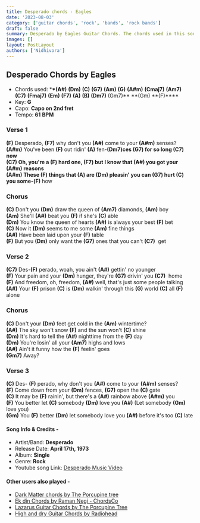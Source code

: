 ```yaml
---
title: Desperado chords - Eagles
date: '2023-08-03'
category: ['guitar chords', 'rock', 'bands', 'rock bands']
draft: false
summary: Desperado by Eagles Guitar Chords. The chords used in this song are (A#) (Dm) (C) (G7) (Am) (G). The key of this song is G major.
images: []
layout: PostLayout
authors: ['Nidhivora']
---
```


## Desperado Chords by Eagles

- Chords used: \***\*(A#)** **(Dm)** **(C)** **(G7)** **(Am)** **(G)** **(A#m)** **(Cmaj7)** **(Am7)** **(C7)** **(Fmaj7)** **(Em)** **(F7)** **(A)** **(B)** **(Dm7)** (Gm7)\*\* **(Gm) **(F)\*\*\*\*
- Key: **G**
- Capo: **Capo on 2nd fret**
- Tempo: **61** **BPM**

### Verse 1

**(F)** Desperado, **(F7)** why don't you **(A#)** come to your **(A#m)** senses?\
**(A#m)** You've been **(F)** out ridin' **(A)** fen-**(Dm7)**ces **(G7)** for so long **(C7)** now\
**(C7)** Oh, you're a **(F)** hard one, **(F7)** but I know that **(A#)** you got your **(A#m)** reasons\
**(A#m)** These **(F)** things that **(A)** are **(Dm)** pleasin' you can **(G7)** hurt **(C)** you some-**(F)** how

### Chorus

**(C)** Don't you **(Dm)** draw the queen of **(Am7)** diamonds, **(Am)** boy\
**(Am)** She'll **(A#)** beat you **(F)** if she's **(C)** able\
**(Dm)** You know the queen of hearts **(A#)** is always your best **(F)** bet\
**(C)** Now it **(Dm)** seems to me some **(Am)** fine things\
**(A#)** Have been laid upon your **(F)** table\
**(F)** But you **(Dm)** only want the **(G7)** ones that you can't **(C7)**  get

### Verse 2

**(C7)** Des-**(F)** perado, woah, you ain't **(A#)** gettin' no younger\
**(F)** Your pain and your **(Dm)** hunger, they're **(G7)** drivin' you **(C7)**  home\
**(F)** And freedom, oh, freedom, **(A#)** well, that's just some people talking\
**(A#)** Your **(F)** prison **(C)** is **(Dm)** walkin' through this **(G)** world **(C)** all **(F)** alone

### Chorus

**(C)** Don't your **(Dm)** feet get cold in the **(Am)** wintertime?\
**(A#)** The sky won't snow **(F)** and the sun won't **(C)** shine\
**(Dm)** It's hard to tell the **(A#)** nighttime from the **(F)** day\
**(Dm)** You're losin' all your **(Am7)** highs and lows\
**(A#)** Ain't it funny how the **(F)** feelin' goes\
**(Gm7)** Away?

### Verse 3

**(C)** Des- **(F)** perado, why don't you **(A#)** come to your **(A#m)** senses?\
**(F)** Come down from your **(Dm)** fences, **(G7)** open the **(C)** gate\
**(C)** It may be **(F)** rainin', but there's a **(A#)** rainbow above **(A#m)** you\
**(F)** You better let **(C)** somebody **(Dm)** love you **(A#)** (Let somebody **(Gm)** love you)\
**(Gm)** You **(F)** better **(Dm)** let somebody love you **(A#)** before it's too **(C)** late

#### Song Info & Credits -

- Artist/Band: **Desperado**
- Release Date: **April 17th, 1973**
- Album: **Single**
- Genre: **Rock**
- Youtube song Link: [Desperado Music Video](https://www.youtube.com/watch?v=W5g34llS_RM)

#### Other users also played -

- [Dark Matter chords by The Porcupine tree](https://www.chordsco.com/chords/dark-matter-chords-by-the-porcupine-tree)
- [Ek din Chords by Raman Negi - ChordsCo](https://www.chordsco.com/chords/ek-din-chords-by-raman-negi-chordsco)
- [Lazarus Guitar Chords by The Porcupine Tree](https://www.chordsco.com/chords/lazarus-guitar-chords-by-the-porcupine-tree)
- [High and dry Guitar Chords by Radiohead](https://www.chordsco.com/chords/high-and-dry-guitar-chords-by-radiohead)
